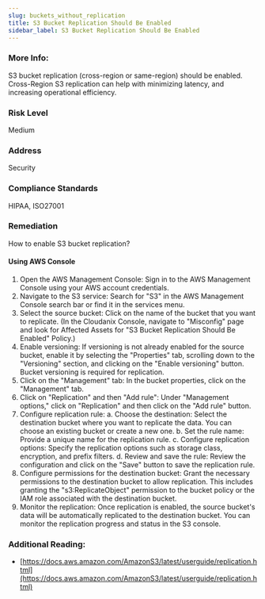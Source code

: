 ```yaml
---
slug: buckets_without_replication
title: S3 Bucket Replication Should Be Enabled
sidebar_label: S3 Bucket Replication Should Be Enabled
---
```


### More Info:

S3 bucket replication (cross-region or same-region) should be enabled. Cross-Region S3 replication can help with minimizing latency, and increasing operational efficiency.

### Risk Level

Medium

### Address

Security

### Compliance Standards

HIPAA, ISO27001

### Remediation

How to enable S3 bucket replication?

#### Using AWS Console

1. Open the AWS Management Console: Sign in to the AWS Management Console using your AWS account credentials.
2. Navigate to the S3 service: Search for "S3" in the AWS Management Console search bar or find it in the services menu.
3. Select the source bucket: Click on the name of the bucket that you want to replicate.
    (In the Cloudanix Console, navigate to "Misconfig" page and look for Affected Assets for "S3 Bucket Replication Should Be Enabled" Policy.)
4. Enable versioning: If versioning is not already enabled for the source bucket, enable it by selecting the "Properties" tab, scrolling down to the "Versioning" section, and clicking on the "Enable versioning" button. Bucket versioning is required for replication.
5. Click on the "Management" tab: In the bucket properties, click on the "Management" tab.
6. Click on "Replication" and then "Add rule": Under "Management options," click on "Replication" and then click on the "Add rule" button.
7. Configure replication rule:
   a. Choose the destination: Select the destination bucket where you want to replicate the data. You can choose an existing bucket or create a new one.
   b. Set the rule name: Provide a unique name for the replication rule.
   c. Configure replication options: Specify the replication options such as storage class, encryption, and prefix filters.
   d. Review and save the rule: Review the configuration and click on the "Save" button to save the replication rule.
8. Configure permissions for the destination bucket: Grant the necessary permissions to the destination bucket to allow replication. This includes granting the "s3:ReplicateObject" permission to the bucket policy or the IAM role associated with the destination bucket.
9. Monitor the replication: Once replication is enabled, the source bucket's data will be automatically replicated to the destination bucket. You can monitor the replication progress and status in the S3 console.

### Additional Reading:

- [https://docs.aws.amazon.com/AmazonS3/latest/userguide/replication.html](https://docs.aws.amazon.com/AmazonS3/latest/userguide/replication.html)

